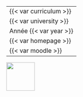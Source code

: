 
::: {layout="[80,20]"}

::: {#first-column}

|                            |
|:---------------------------|
| {{< var curriculum >}}     |
| {{< var university >}}     |
| Année {{< var year >}}     |
| {{< var homepage >}}       |
| {{< var moodle >}}         |


::: 

::: {#second-column}
![](/images/UniversiteParis_monogramme_couleur_RVB.png){align="right" style="size:50px;" width=75}
:::

:::

